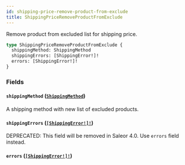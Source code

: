 ```yaml
---
id: shipping-price-remove-product-from-exclude
title: ShippingPriceRemoveProductFromExclude
---
```


Remove product from excluded list for shipping price.

```graphql
type ShippingPriceRemoveProductFromExclude {
  shippingMethod: ShippingMethod
  shippingErrors: [ShippingError!]!
  errors: [ShippingError!]!
}
```

### Fields

#### `shippingMethod` ([`ShippingMethod`](/docs/developer/api-reference/objects/shipping-method))

A shipping method with new list of excluded products.

#### `shippingErrors` ([`[ShippingError!]!`](/docs/developer/api-reference/objects/shipping-error))

<span class="badge badge--warning">DEPRECATED: This field will be removed in Saleor 4.0. Use `errors` field instead.</span>

#### `errors` ([`[ShippingError!]!`](/docs/developer/api-reference/objects/shipping-error))
